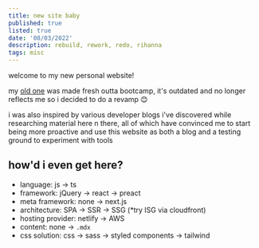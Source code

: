 ```yaml
---
title: new site baby
published: true
listed: true
date: '08/03/2022'
description: rebuild, rework, redo, rihanna
tags: misc
---
```


welcome to my new personal website!

my [old one](https://www.phil-chan.ca) was made fresh outta bootcamp, it's outdated and no longer reflects me so i decided to do a revamp 😊

i was also inspired by various developer blogs i've discovered while researching material here n there, all of which have convinced me
to start being more proactive and use this website as both a blog and a testing ground to experiment with tools

## how'd i even get here?

- language: js → ts
- framework: jQuery → react → preact
- meta framework: none → next.js
- architecture: SPA → SSR → SSG (*try ISG via cloudfront)
- hosting provider: netlify → AWS
- content: none → `.mdx`
- css solution: css → sass → styled components → tailwind
